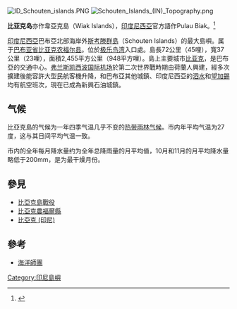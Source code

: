 [[File:ID_Schouten_islands.PNG|thumb]]
[[Image:Schouten_Islands_(IN)_Topography.png|thumb]]
{{Infobox islands
|name = 比亚克岛
|image name = Fishing boats on Biak.jpg|image caption = 渔船停泊在印度尼西亚的比亚克
|locator map =
|native name =
|native name link =
|location = [[东南亚|东南亚]]
|coordinates= {{coord|1|0|0|S|136|0|0|E|type:isle_region:ID}}
|archipelago =
|total islands =
|major islands =
|area km2 =
|highest mount =
|elevation m =
|country = 印度尼西亚
|country admin divisions title =
|country admin divisions =
|country largest city =Kota Biak
|country largest city population = 
|population =
|population as of =
|density km2 =
|ethnic groups =
}}

'''比亚克岛'''亦作韋亞克島（Wiak Islands），[[印度尼西亞|印度尼西亞]]官方語作Pulau Biak。<ref>{{Cite web|url=https://terms.naer.edu.tw/detail/2969543/|title=Biak, Pulau - 比亞克島|website=國家教育研究院雙語詞彙、學術名詞暨辭書資訊網|access-date=2021-06-24|archive-date=2021-06-28|archive-url=https://web.archive.org/web/20210628235022/https://terms.naer.edu.tw/detail/2969543/|dead-url=no}}</ref>

[[印度尼西亞|印度尼西亞]]巴布亞北部海岸外[[斯考滕群島|斯考滕群島]]（Schouten Islands）的最大島嶼。属于[[巴布亚省|巴布亚省]][[比亚克农福尔县|比亚克农福尔县]]。位於[[极乐鸟湾|极乐鸟湾]]入口處。島長72公里（45哩），寬37公里（23哩），面積2,455平方公里（948平方哩）。島上主要城市[[比亚克_(印尼)|比亚克]]，是巴布亞的交通中心。[[弗兰斯凯西波国际机场|弗兰斯凯西波国际机场]]於第二次世界戰時期由荷蘭人興建，經多次擴建後能容許大型民航客機升降，和巴布亞其他城鎮、印度尼西亞的[[泗水_(印尼)|泗水]]和[[望加錫|望加錫]]均有航空班次，現在已成為新興石油城鎮。

== 气候 ==
{{climate chart|印度尼西亚比亞克島
|25|29|250
|25|28|240
|25|29|250
|25|29|200
|25|29|250
|25|29|230
|25|28|250
|25|29|240
|25|29|220
|25|29|180
|25|30|190
|25|29|230
|float=right
|clear=none
|source= [http://www.weatherbase.com/weather/weather.php3?s=6579&refer=&units=metric]
}}
比亞克島的气候为一年四季气温几乎不变的[[热带雨林气候|热带雨林气候]]。市内年平均气温为27度，这与其日间平均气温一致。

市内的全年每月降水量约为全年总降雨量的月平均值，10月和11月的月平均降水量略低于200mm，是为最干燥月份。

{{Weather box
|location = 印度尼西亚比亞克島
|metric first = yes
|single line = yes
|Jan high C = 29
|Feb high C = 28
|Mar high C = 29
|Apr high C = 29
|May high C = 29
|Jun high C = 29
|Jul high C = 28
|Aug high C = 29
|Sep high C = 29
|Oct high C = 29
|Nov high C = 29
|Dec high C = 30
|year high C = 29
|Jan low C = 25
|Feb low C = 25
|Mar low C = 25
|Apr low C = 25
|May low C = 25
|Jun low C = 25
|Jul low C = 25
|Aug low C = 25
|Sep low C = 25
|Oct low C = 25
|Nov low C = 25
|Dec low C = 25
|year low C = 25
|Jan precipitation mm = 250
|Feb precipitation mm = 240
|Mar precipitation mm = 250
|Apr precipitation mm = 200
|May precipitation mm = 250
|Jun precipitation mm = 230
|Jul precipitation mm = 250
|Aug precipitation mm = 240
|Sep precipitation mm = 220
|Oct precipitation mm = 180
|Nov precipitation mm = 190
|Dec precipitation mm = 230
|year precipitation mm = 2840
|source= http://www.weatherbase.com/weather/weather.php3?s=6579&refer=&units=metric
|date= 2012年5月
}}

== 參見 ==
* [[比亞克島戰役|比亞克島戰役]]
* [[比亞克農福爾縣|比亞克農福爾縣]]
* [[比亞克_(印尼)|比亞克 (印尼)]]

==參考==
*[[海洋師團|海洋師團]]

[[Category:印尼島嶼|Category:印尼島嶼]]